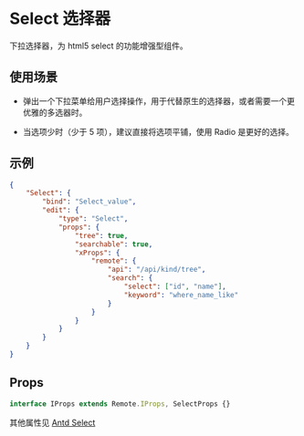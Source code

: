 # Select 选择器

下拉选择器，为 html5 select 的功能增强型组件。

## 使用场景

- 弹出一个下拉菜单给用户选择操作，用于代替原生的选择器，或者需要一个更优雅的多选器时。

- 当选项少时（少于 5 项），建议直接将选项平铺，使用 Radio 是更好的选择。

## 示例

```json
{
	"Select": {
		"bind": "Select_value",
		"edit": {
			"type": "Select",
			"props": {
				"tree": true,
				"searchable": true,
				"xProps": {
					"remote": {
						"api": "/api/kind/tree",
						"search": {
							"select": ["id", "name"],
							"keyword": "where_name_like"
						}
					}
				}
			}
		}
	}
}
```

## Props

```ts
interface IProps extends Remote.IProps, SelectProps {}
```

其他属性见 [Antd Select](https://ant-design.gitee.io/components/select-cn/)
